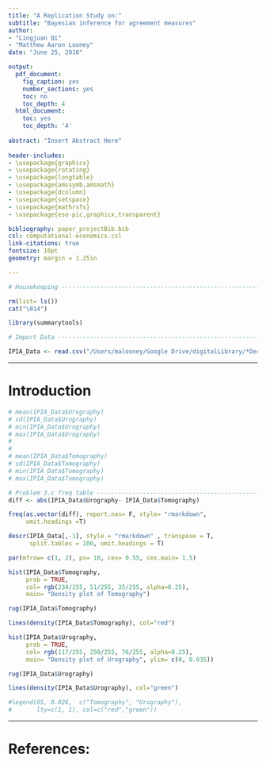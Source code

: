 ```yaml
---
title: "A Replication Study on:"
subtitle: "Bayesian inference for agreement measures"
author:
- "Lingjuan Qi"
- "Matthew Aaron Looney"
date: "June 25, 2018"

output:
  pdf_document:
    fig_caption: yes
    number_sections: yes
    toc: no
    toc_depth: 4
  html_document:
    toc: yes
    toc_depth: '4'
    
abstract: "Insert Abstract Here"
    
header-includes:
- \usepackage{graphicx}
- \usepackage{rotating}
- \usepackage{longtable}
- \usepackage{amssymb,amsmath}
- \usepackage{dcolumn}
- \usepackage{setspace}
- \usepackage{mathrsfs}
- \usepackage{eso-pic,graphicx,transparent}

bibliography: paper_projectBib.bib
csl: computational-economics.csl
link-citations: true
fontsize: 10pt
geometry: margin = 1.25in

---
```


```r

# Housekeeping ----------------------------------------------------------------

rm(list= ls())
cat("\014")

library(summarytools)


```

```r

# Import Data -----------------------------------------------------------------

IPIA_Data <- read.csv("/Users/malooney/Google Drive/digitalLibrary/*Decesion_Theory/Decision_Theory/data/IPIA_Data.csv")

```

\newpage

---

# Introduction

\onehalfspacing




```r

# mean(IPIA_Data$Urography)
# sd(IPIA_Data$Urography)
# min(IPIA_Data$Urography)
# max(IPIA_Data$Urography)
# 
# 
# mean(IPIA_Data$Tomography)
# sd(IPIA_Data$Tomography)
# min(IPIA_Data$Tomography)
# max(IPIA_Data$Tomography)

```

```r

# Problem 3.c freq table ------------------------------------------------------
diff <- abs(IPIA_Data$Urography- IPIA_Data$Tomography)

freq(as.vector(diff), report.nas= F, style= "rmarkdown",
     omit.headings =T)
```

```r

descr(IPIA_Data[,-1], style = "rmarkdown" , transpose = T, 
      split.tables = 100, omit.headings = T)


```

```r

par(mfrow= c(1, 2), ps= 10, cex= 0.55, cex.main= 1.5)

hist(IPIA_Data$Tomography, 
     prob = TRUE, 
     col= rgb(234/255, 51/255, 35/255, alpha=0.25), 
     main= "Density plot of Tomography")

rug(IPIA_Data$Tomography)

lines(density(IPIA_Data$Tomography), col="red")

hist(IPIA_Data$Urography, 
     prob = TRUE, 
     col= rgb(117/255, 250/255, 76/255, alpha=0.25), 
     main= "Density plot of Urography", ylim= c(0, 0.035))

rug(IPIA_Data$Urography)

lines(density(IPIA_Data$Urography), col="green")

#legend(85, 0.026,  c("Tomography", "Urography"),
#       lty=c(1, 1), col=c("red","green"))

```
























---

# References: